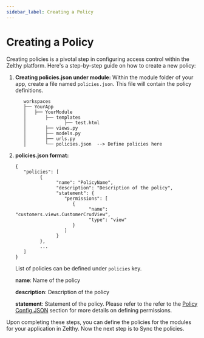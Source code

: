```yaml
---
sidebar_label: Creating a Policy
---
```

# Creating a Policy

Creating policies is a pivotal step in configuring access control within the Zelthy platform. Here's a step-by-step guide on how to create a new policy:

1. **Creating policies.json under module:**
   Within the module folder of your app, create a file named ``policies.json``. This file will contain the policy definitions.
   
   ```plaintext
      workspaces
      ├── YourApp
      │   ├── YourModule
      │       ├── templates
      │              ├── test.html
      │       ├── views.py
      │       ├── models.py
      │       ├── urls.py
      │       └── policies.json  --> Define policies here
      ```

2. **policies.json format:**
   ```
   {
      "policies": [
            {
                  "name": "PolicyName",
                  "description": "Description of the policy",
                  "statement": {
                     "permissions": [
                        {
                              "name": "customers.views.CustomerCrudView",
                              "type": "view"
                        }
                     ]
                  }
            },
            ...
      ]
   }
   ```

   List of policies can be defined under ``policies`` key.

   **name**: Name of the policy

   **description**: Description of the policy

   **statement**: Statement of the policy. Please refer to the refer to the [Policy Config JSON](../policies/policy-config-json) section for more details on defining permissions.

Upon completing these steps, you can define the policies for the modules for your application in Zelthy. Now the next step is to Sync the policies.